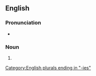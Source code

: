 ==English==

===Pronunciation===
* {{IPA|en|/ˈæn.d͡ʒi.əʊ.plæs.tiz/}}

===Noun===
{{head|en|noun form}}

# {{plural of|en|angioplasty}}

[[Category:English plurals ending in "-ies"]]